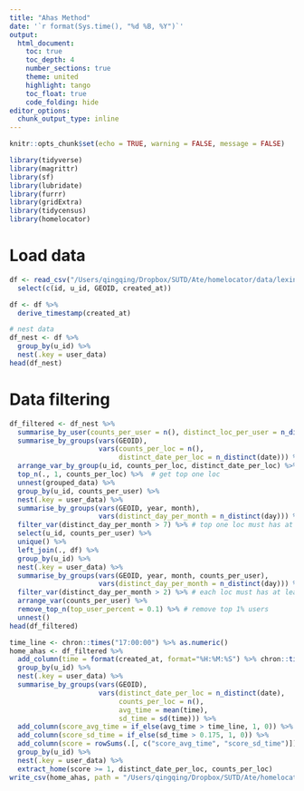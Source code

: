 ```yaml
---
title: "Ahas Method"
date: '`r format(Sys.time(), "%d %B, %Y")`'
output: 
  html_document:
    toc: true 
    toc_depth: 4  
    number_sections: true  
    theme: united  
    highlight: tango  
    toc_float: true   
    code_folding: hide
editor_options: 
  chunk_output_type: inline
---
```


```r
knitr::opts_chunk$set(echo = TRUE, warning = FALSE, message = FALSE)
```

```r
library(tidyverse)
library(magrittr)
library(sf)
library(lubridate)
library(furrr)
library(gridExtra)
library(tidycensus)
library(homelocator)
```

# Load data
```r
df <- read_csv("/Users/qingqing/Dropbox/SUTD/Ate/homelocator/data/lexington-with-GEOID-2012-2017.csv") %>% 
  select(c(id, u_id, GEOID, created_at)) 

df <- df %>% 
  derive_timestamp(created_at)

# nest data 
df_nest <- df %>% 
  group_by(u_id) %>% 
  nest(.key = user_data)
head(df_nest)
```

# Data filtering 
```r
df_filtered <- df_nest %>% 
  summarise_by_user(counts_per_user = n(), distinct_loc_per_user = n_distinct(GEOID)) %>% 
  summarise_by_groups(vars(GEOID), 
                      vars(counts_per_loc = n(), 
                           distinct_date_per_loc = n_distinct(date))) %>% 
  arrange_var_by_group(u_id, counts_per_loc, distinct_date_per_loc) %>% 
  top_n(., 1, counts_per_loc) %>%  # get top one loc
  unnest(grouped_data) %>% 
  group_by(u_id, counts_per_user) %>% 
  nest(.key = user_data) %>% 
  summarise_by_groups(vars(GEOID, year, month), 
                      vars(distinct_day_per_month = n_distinct(day))) %>% 
  filter_var(distinct_day_per_month > 7) %>% # top one loc must has at least 7 distinct day 
  select(u_id, counts_per_user) %>% 
  unique() %>% 
  left_join(., df) %>% 
  group_by(u_id) %>% 
  nest(.key = user_data) %>% 
  summarise_by_groups(vars(GEOID, year, month, counts_per_user), 
                      vars(distinct_day_per_month = n_distinct(day))) %>% 
  filter_var(distinct_day_per_month > 2) %>% # each loc must has at least 2 distinct day 
  arrange_var(counts_per_user) %>% 
  remove_top_n(top_user_percent = 0.1) %>% # remove top 1% users  
  unnest()
head(df_filtered)
```


```r
time_line <- chron::times("17:00:00") %>% as.numeric()
home_ahas <- df_filtered %>% 
  add_column(time = format(created_at, format="%H:%M:%S") %>% chron::times()) %>% 
  group_by(u_id) %>% 
  nest(.key = user_data) %>% 
  summarise_by_groups(vars(GEOID),
                      vars(distinct_date_per_loc = n_distinct(date),
                           counts_per_loc = n(),
                           avg_time = mean(time),
                           sd_time = sd(time))) %>% 
  add_column(score_avg_time = if_else(avg_time > time_line, 1, 0)) %>% 
  add_column(score_sd_time = if_else(sd_time > 0.175, 1, 0)) %>% 
  add_column(score = rowSums(.[, c("score_avg_time", "score_sd_time")])) %>% 
  group_by(u_id) %>% 
  nest(.key = user_data) %>% 
  extract_home(score >= 1, distinct_date_per_loc, counts_per_loc)
write_csv(home_ahas, path = "/Users/qingqing/Dropbox/SUTD/Ate/homelocator/comparison/result_ahas.csv")
```






